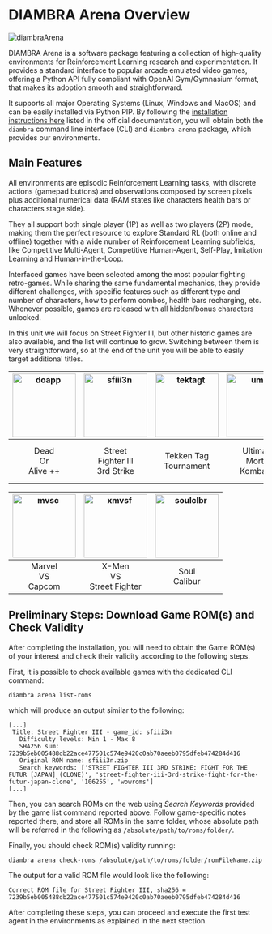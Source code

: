 # DIAMBRA Arena Overview

<img src="https://raw.githubusercontent.com/diambra/arena/main/img/github.jpg" alt="diambraArena"/>

DIAMBRA Arena is a software package featuring a collection of high-quality environments for Reinforcement Learning research and experimentation. It provides a standard interface to popular arcade emulated video games, offering a Python API fully compliant with OpenAI Gym/Gymnasium format, that makes its adoption smooth and straightforward.

It supports all major Operating Systems (Linux, Windows and MacOS) and can be easily installed via Python PIP. By following the [installation instructions here](https://docs.diambra.ai/#installation) listed in the official documentation, you will obtain both the `diambra` command line interface (CLI) and `diambra-arena` package, which provides our environments.

## Main Features

All environments are episodic Reinforcement Learning tasks, with discrete actions (gamepad buttons) and observations composed by screen pixels plus additional numerical data (RAM states like characters health bars or characters stage side).

They all support both single player (1P) as well as two players (2P) mode, making them the perfect resource to explore Standard RL (both online and offline) together with a wide number of Reinforcement Learning subfields, like Competitive Multi-Agent, Competitive Human-Agent, Self-Play, Imitation Learning and Human-in-the-Loop.

Interfaced games have been selected among the most popular fighting retro-games. While sharing the same fundamental mechanics, they provide different challenges, with specific features such as different type and number of characters, how to perform combos, health bars recharging, etc. Whenever possible, games are released with all hidden/bonus characters unlocked.

In this unit we will focus on Street Fighter III, but other historic games are also available, and the list will continue to grow. Switching between them is very straightforward, so at the end of the unit you will be able to easily target additional titles.

| <img src="https://raw.githubusercontent.com/diambra/arena/main/img/doapp.jpg" alt="doapp" width="125"/> | <img src="https://raw.githubusercontent.com/diambra/arena/main/img/sfiii3n.jpg" alt="sfiii3n" width="125"/> | <img src="https://raw.githubusercontent.com/diambra/arena/main/img/tektagt.jpg" alt="tektagt" width="125"/> | <img src="https://raw.githubusercontent.com/diambra/arena/main/img/umk3.jpg" alt="umk3" width="125"/> | <img src="https://raw.githubusercontent.com/diambra/arena/main/img/samsh5sp.jpg" alt="samsh6sp" width="125"/> | <img src="https://raw.githubusercontent.com/diambra/arena/main/img/kof98umh.jpg" alt="kof98umh" width="125"/> |
| :------------------------------------------------------------------------------------------------------------: | :----------------------------------------------------------------------------------------------------------------: | :----------------------------------------------------------------------------------------------------------------: | :----------------------------------------------------------------------------------------------------------: | :------------------------------------------------------------------------------------------------------------------: | :------------------------------------------------------------------------------------------------------------------: |
|                                             Dead<br>Or<br>Alive ++                                             |                                        Street<br>Fighter III<br>3rd Strike                                         |                                              Tekken Tag<br>Tournament                                              |                                        Ultimate<br>Mortal<br>Kombat 3                                        |                                           Samurai<br>Showdown<br>5 Special                                           |                                 The King of<br>Fighers '98<br>Ultimate<br>Match Hero                                 |

| <img src="https://raw.githubusercontent.com/diambra/arena/main/img/mvsc.jpg" alt="mvsc" width="125"/> | <img src="https://raw.githubusercontent.com/diambra/arena/main/img/xmvsf.jpg" alt="xmvsf" width="125"/> | <img src="https://raw.githubusercontent.com/diambra/arena/main/img/soulclbr.jpg" alt="soulclbr" width="125"/> |
| :------------------------------------------------------------------------------------------------------------: | :----------------------------------------------------------------------------------------------------------------: | :----------------------------------------------------------------------------------------------------------------: |
|                                             Marvel<br>VS<br>Capcom                                             |                                        X-Men<br>VS<br>Street Fighter                                         |                                              Soul<br>Calibur                                              |


## Preliminary Steps: Download Game ROM(s) and Check Validity

After completing the installation, you will need to obtain the Game ROM(s) of your interest and check their validity according to the following steps.

First, it is possible to check available games with the dedicated CLI command:

```shell
diambra arena list-roms
```

which will produce an output similar to the following:

```shell
[...]
 Title: Street Fighter III - game_id: sfiii3n
   Difficulty levels: Min 1 - Max 8
   SHA256 sum: 7239b5eb005488db22ace477501c574e9420c0ab70aeeb0795dfeb474284d416
   Original ROM name: sfiii3n.zip
   Search keywords: ['STREET FIGHTER III 3RD STRIKE: FIGHT FOR THE FUTUR [JAPAN] (CLONE)', 'street-fighter-iii-3rd-strike-fight-for-the-futur-japan-clone', '106255', 'wowroms']
[...]
```

Then, you can search ROMs on the web using *Search Keywords* provided by the game list command reported above. Follow game-specific notes reported there, and store all ROMs in the same folder, whose absolute path will be referred in the following as `/absolute/path/to/roms/folder/`.

Finally, you should check ROM(s) validity running:

```shell
diambra arena check-roms /absolute/path/to/roms/folder/romFileName.zip
```

The output for a valid ROM file would look like the following:

```shell
Correct ROM file for Street Fighter III, sha256 = 7239b5eb005488db22ace477501c574e9420c0ab70aeeb0795dfeb474284d416
```

After completing these steps, you can proceed and execute the first test agent in the environments as explained in the next stection.